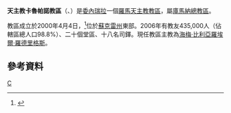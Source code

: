 {{Infobox Roman Catholic diocese
|Roman Catholic Diocese of = 天主教卡魯帕諾教區
|Latin name of diocese = Dioecesis Carupanensis
|image =
|caption = 
|location = [[委內瑞拉|委內瑞拉]]
|territory = [[蘇克雷州|蘇克雷州]]東部
|population =435,000
|rite = 拉丁禮
|patron = 
|province = 庫馬納
|established = 2000年
|cathedral = 聖羅薩主教座堂
|副主教座堂 =
|leadership = 主教
|website =
|教宗 = 
|metropolitan =
|ordinary = 海梅·比利亞羅埃爾·羅德里格斯
|coadjutor bishop = 
|emeritus = 
}}

'''天主教卡魯帕諾教區'''（{{lang-la|Dioecesis Carupanensis}}、{{lang-es|Diócesis de Carúpano}}）是[[委內瑞拉|委內瑞拉]]一個[[羅馬天主教|羅馬天主教]][[教區|教區]]，屬[[天主教庫馬納總教區|庫馬納總教區]]。

教區成立於2000年4月4日，<ref>{{Cite web |url=http://www.vatican.va/holy_father/john_paul_ii/apost_constitutions/documents/hf_jp-ii_apc_20000404_plerique-sacrorum_lt.html |title=升為教區的宗座憲令 |access-date=2013-06-28 |archive-date=2014-05-17 |archive-url=https://web.archive.org/web/20140517002558/http://www.vatican.va/holy_father/john_paul_ii/apost_constitutions/documents/hf_jp-ii_apc_20000404_plerique-sacrorum_lt.html |dead-url=no }}</ref>位於[[蘇克雷州|蘇克雷州]]東部。2006年有教友435,000人（佔轄區總人口98.8%）、二十個堂區、十八名司鐸。現任教區主教為[[海梅·比利亞羅埃爾·羅德里格斯|海梅·比利亞羅埃爾·羅德里格斯]]。

==參考資料==
{{reflist}}
{{委內瑞拉天主教教區}}

[[Category:委內瑞拉天主教教區|C]]